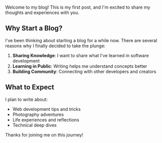 Welcome to my blog! This is my first post, and I'm excited to share my thoughts and experiences with you.

## Why Start a Blog?

I've been thinking about starting a blog for a while now. There are several reasons why I finally decided to take the plunge:

1. **Sharing Knowledge**: I want to share what I've learned in software development
2. **Learning in Public**: Writing helps me understand concepts better
3. **Building Community**: Connecting with other developers and creators

## What to Expect

I plan to write about:
- Web development tips and tricks
- Photography adventures
- Life experiences and reflections
- Technical deep dives

Thanks for joining me on this journey!
